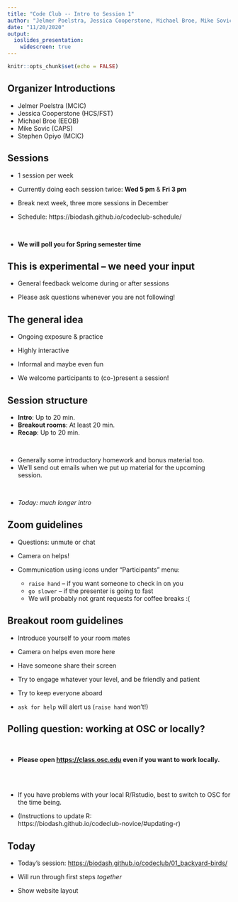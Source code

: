 ```yaml
---
title: "Code Club -- Intro to Session 1"
author: "Jelmer Poelstra, Jessica Cooperstone, Michael Broe, Mike Sovic, Stephen Opiyo"
date: "11/20/2020"
output:
  ioslides_presentation:
    widescreen: true
---
```


```r
knitr::opts_chunk$set(echo = FALSE)
```

## Organizer Introductions

- Jelmer Poelstra (MCIC)
- Jessica Cooperstone (HCS/FST)
- Michael Broe (EEOB)
- Mike Sovic (CAPS)
- Stephen Opiyo (MCIC)

## Sessions

- 1 session per week

- Currently doing each session twice: **Wed 5 pm** & **Fri 3 pm**

- Break next week, three more sessions in December

- Schedule: https://biodash.github.io/codeclub-schedule/

<br>

- **We will poll you for Spring semester time**

## This is experimental -- we need your input

- General feedback welcome during or after sessions

- Please ask questions whenever you are not following!

## The general idea

- Ongoing exposure & practice

- Highly interactive

- Informal and maybe even fun

- We welcome participants to (co-)present a session!

## Session structure

- **Intro**: Up to 20 min.
- **Breakout rooms**: At least 20 min.
- **Recap**: Up to 20 min.

<br>

- Generally some introductory homework and bonus material too.
- We'll send out emails when we put up material for the upcoming session.

<br>

- *Today: much longer intro*

## Zoom guidelines

- Questions: unmute or chat

- Camera on helps!

- Communication using icons under "Participants" menu:
  - `raise hand` -- if you want someone to check in on you
  - `go slower` -- if the presenter is going to fast
  - We will probably not grant requests for coffee breaks :(

## Breakout room guidelines

- Introduce yourself to your room mates

- Camera on helps even more here

- Have someone share their screen

- Try to engage whatever your level,
  and be friendly and patient

- Try to keep everyone aboard

- `ask for help` will alert us (`raise hand` won't!)

## Polling question: working at OSC or locally?

<br>

- **Please open <https://class.osc.edu> even if you want to work locally.**

<br><br>

- If you have problems with your local R/Rstudio,
  best to switch to OSC for the time being.

- (Instructions to update R:   
  https://biodash.github.io/codeclub-novice/#updating-r)

## Today

- Today's session: <https://biodash.github.io/codeclub/01_backyard-birds/>

- Will run through first steps *together*

- Show website layout
